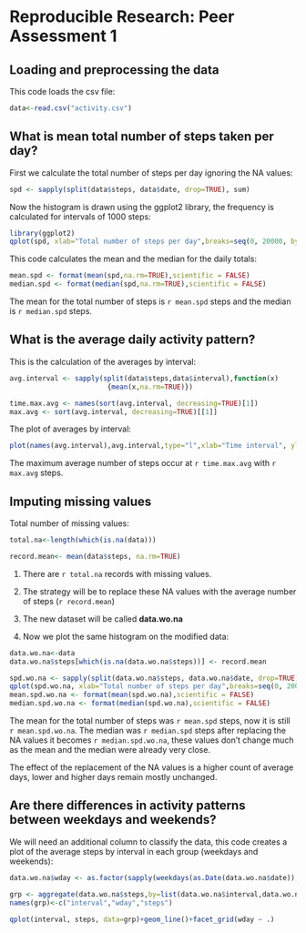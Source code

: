 # Reproducible Research: Peer Assessment 1


## Loading and preprocessing the data

This code loads the csv file:
```r
data<-read.csv("activity.csv")
```


## What is mean total number of steps taken per day?

First we calculate the total number of steps per day ignoring the NA values:
```r
spd <- sapply(split(data$steps, data$date, drop=TRUE), sum)
```

Now the histogram is drawn using the ggplot2 library, the frequency is calculated
for intervals of 1000 steps:
```r
library(ggplot2)
qplot(spd, xlab="Total number of steps per day",breaks=seq(0, 20000, by=1000))
```

This code calculates the mean and the median for the daily totals:
```r
mean.spd <- format(mean(spd,na.rm=TRUE),scientific = FALSE)
median.spd <- format(median(spd,na.rm=TRUE),scientific = FALSE)
```

The mean for the total number of steps is `r mean.spd` steps and the median
is `r median.spd` steps.


## What is the average daily activity pattern?

This is the calculation of the averages by interval:

```r
avg.interval <- sapply(split(data$steps,data$interval),function(x) 
                        {mean(x,na.rm=TRUE)})

time.max.avg <- names(sort(avg.interval, decreasing=TRUE)[1])
max.avg <- sort(avg.interval, decreasing=TRUE)[[1]]
```

The plot of averages by interval:
```r
plot(names(avg.interval),avg.interval,type="l",xlab="Time interval", ylab="steps")
```

The maximum average number of steps occur at `r time.max.avg` with `r max.avg` steps.

## Imputing missing values

Total number of missing values:
```r
total.na<-length(which(is.na(data)))

record.mean<- mean(data$steps, na.rm=TRUE)
```

1. There are `r total.na` records with missing values.

2. The strategy will be to replace these NA values with the average number of 
  steps (`r record.mean`)

3. The new dataset will be called **data.wo.na**

4. Now we plot the same histogram on the modified data:

```r
data.wo.na<-data
data.wo.na$steps[which(is.na(data.wo.na$steps))] <- record.mean
```

```r
spd.wo.na <- sapply(split(data.wo.na$steps, data.wo.na$date, drop=TRUE), sum)
qplot(spd.wo.na, xlab="Total number of steps per day",breaks=seq(0, 20000, by=1000))
mean.spd.wo.na <- format(mean(spd.wo.na),scientific = FALSE)
median.spd.wo.na <- format(median(spd.wo.na),scientific = FALSE)
```

The mean for the total number of steps was `r mean.spd` steps, now it is 
still `r mean.spd.wo.na`.  The median was `r median.spd` steps after 
replacing the NA values it becomes `r median.spd.wo.na`, these values don't 
change much as the mean and the median were already very close.

The effect of the replacement of the NA values is a higher count of average 
days, lower and higher days remain mostly unchanged.

## Are there differences in activity patterns between weekdays and weekends?

We will need an additional column to classify the data, this code creates a plot
of the average steps by interval in each group (weekdays and weekends):
```r
data.wo.na$wday <- as.factor(sapply(weekdays(as.Date(data.wo.na$date)),function(d) { if (grepl("sábado|domingo",d)) {'weekend'} else {'weekday'} }))

grp <- aggregate(data.wo.na$steps,by=list(data.wo.na$interval,data.wo.na$wday), FUN=mean)
names(grp)<-c("interval","wday","steps")

qplot(interval, steps, data=grp)+geom_line()+facet_grid(wday ~ .)

```

